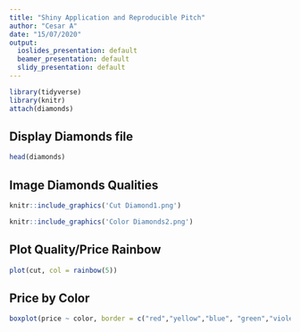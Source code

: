 ```yaml
---
title: "Shiny Application and Reproducible Pitch"
author: "Cesar A"
date: "15/07/2020"
output:
  ioslides_presentation: default
  beamer_presentation: default
  slidy_presentation: default
---
```

```r
library(tidyverse)
library(knitr)
attach(diamonds)
```

## Display Diamonds file
```r
head(diamonds)
```

## Image Diamonds Qualities
```r
knitr::include_graphics('Cut Diamond1.png')
```
```r
knitr::include_graphics('Color Diamonds2.png')
```

## Plot Quality/Price Rainbow
```r
plot(cut, col = rainbow(5))
```

## Price by Color
```r
boxplot(price ~ color, border = c("red","yellow","blue", "green","violet", "magenta","black"))
```
